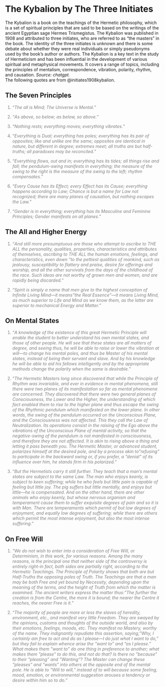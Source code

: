 # The Kybalion by The Three Initiates

The Kybalion is a book on the teachings of the Hermetic philosophy, which is a set of spiritual principles that are said to be based on the writings of the ancient Egyptian sage Hermes Trismegistus. The Kybalion was published in 1908 and attributed to three initiates, who are referred to as "the masters" in the book. The identity of the three initiates is unknown and there is some debate about whether they were real individuals or simply pseudonyms used by the book's author or authors. The Kybalion is a key text in the study of Hermeticism and has been influential in the development of various spiritual and metaphysical movements. It covers a range of topics, including the principles of mentalism, correspondence, vibration, polarity, rhythm, and causation. *Source: chatgpt.*  
The following quotes are from @initiates1908kybalion.

## The Seven Principles

::: {style="color: gray"}
1.  "*The all is Mind; The Universe is Mental.*"
:::

::: {style="color: gray"}
2.  "*As above, so below; as below, so above.*"
:::

::: {style="color: gray"}
3.  "*Nothing rests; everything moves; everything vibrates.*"
:::

::: {style="color: gray"}
4.  "*Everything is Dual; everything has poles; everything has its pair of opposites; like and unlike are the same; opposites are identical in nature, but different in degree; extremes meet; all truths are but half-truths; all paradoxes may be reconciled.*"
:::

::: {style="color: gray"}
5.  "*Everything flows, out and in; everything has its tides; all things rise and fall; the pendulum-swing manifests in everything; the measure of the swing to the right is the measure of the swing to the left; rhythm compensates.*"
:::

::: {style="color: gray"}
6.  "*Every Cause has its Effect; every Effect has its Cause; everything happens according to Law; Chance is but a name for Law not recognized; there are many planes of causation, but nothing escapes the Law.*"
:::

::: {style="color: gray"}
7.  "*Gender is in everything; everything has its Masculine and Feminine Principles; Gender manifests on all planes.*"
:::

## The All and Higher Energy

::: {style="color: gray"}
1.  "*And still more presumptuous are those who attempt to ascribe to THE ALL the personality, qualities, properties, characteristics and attributes of themselves, ascribing to THE ALL the human emotions, feelings, and characteristics, even down "to the pettiest qualities of mankind, such as jealousy, susceptibility to flattery and praise, desire for offerings and worship, and all the other survivals from the days of the childhood of the race. Such ideas are not worthy of grown men and women, and are rapidly being discarded.*"
:::

::: {style="color: gray"}
2.  "*Spirit is simply a name that men give to the highest conception of Infinite Living Mind---it means"the Real Essence"---it means Living Mind, as much superior to Life and Mind as we know them, as the latter are superior to mechanical Energy and Matter.*"
:::

## On Mental States

::: {style="color: gray"}
1.  "*A knowledge of the existence of this great Hermetic Principle will enable the student to better understand his own mental states, and those of other people. He will see that these states are all matters of degree, and seeing thus, he will be able to raise or lower the vibration at will---to change his mental poles, and thus be Master of his mental states, instead of being their servant and slave. And by his knowledge he will be able to aid his fellows intelligently and by the appropriate methods change the polarity when the same is desirable.*"
:::

::: {style="color: gray"}
2.  "*The Hermetic Masters long since discovered that while the Principle of Rhythm was invariable, and ever in evidence in mental phenomena, still there were two planes of its manifestation so far as mental phenomena are concerned. They discovered that there were two general planes of Consciousness, the Lower and the Higher, the understanding of which fact enabled them to rise to the higher plane and thus escape the swing of the Rhythmic pendulum which manifested on the lower plane. In other words, the swing of the pendulum occurred on the Unconscious Plane, and the Consciousness was not affected. This they call the Law of Neutralization. Its operations consist in the raising of the Ego above the vibrations of the Unconscious Plane of mental activity, so that the negative-swing of the pendulum is not manifested in consciousness, and therefore they are not affected. It is akin to rising above a thing and letting it pass beneath you. The Hermetic Master, or advanced student, polarizes himself at the desired pole, and by a process akin to"refusing" to participate in the backward swing or, if you prefer, a "denial" of its influence over him, he stands firm in his polarized.*"
:::

::: {style="color: gray"}
3.  "*But the Hermetists carry it still further. They teach that a man's mental states are subject to the same Law. The man who enjoys keenly, is subject to keen suffering; while he who feels but little pain is capable of feeling but little joy. The pig suffers but little mentally, and enjoys but little---he is compensated. And on the other hand, there are other animals who enjoy keenly, but whose nervous organism and temperament cause them to suffer exquisite degrees of pain and so it is with Man. There are temperaments which permit of but low degrees of enjoyment, and equally low degrees of suffering; while there are others which permit the most intense enjoyment, but also the most intense suffering.*"
:::

## On Free Will

::: {style="color: gray"}
1.  "*We do not wish to enter into a consideration of Free Will, or Determinism, in this work, for various reasons. Among the many reasons, is the principal one that neither side of the controversy is entirely right-in fact, both sides are partially right, according to the Hermetic Teachings. The Principle of Polarity shows that both are but Half-Truths the opposing poles of Truth. The Teachings are that a man may be both Free and yet bound by Necessity, depending upon the meaning of the terms, and the height of Truth from which the matter is examined. The ancient writers express the matter thus:"The further the creation is from the Centre, the more it is bound; the nearer the Centre it reaches, the nearer Free is it.*"
:::

::: {style="color: gray"}
2.  "*The majority of people are more or less the slaves of heredity, environment, etc., and manifest very little Freedom. They are swayed by the opinions, customs and thoughts of the outside world, and also by their emotions, feelings, moods, etc. They manifest no Mastery, worthy of the name. They indignantly repudiate this assertion, saying,"Why, I certainly am free to act and do as I please---I do just what I want to do," but they fail to explain whence arise the "want to" and "as I please." What makes them "want to" do one thing in preference to another; what makes them "please" to do this, and not do that? Is there no "because" to their "pleasing" and "Wanting"? The Master can change these "pleases" and "wants" into others at the opposite end of the mental pole. He is able to "Will to will," instead of to will because some feeling, mood, emotion, or environmental suggestion arouses a tendency or desire within him so to do.*"
:::
